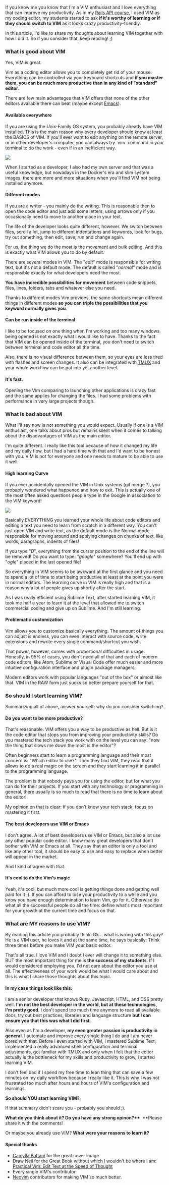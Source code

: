 If you know me you know that I'm a VIM enthusiast and I love everything that can improve my productivity. As in my [Rails API course](https://www.udemy.com/ruby-on-rails-api-the-complete-guide/?couponCode=DGLWEB), I used VIM as my coding editor, my students started to ask **if it's worthy of learning or if they should switch to VIM** as it looks crazy productivity-friendly.

In this article, I'd like to share my thoughts about learning VIM together with how I did it. So if you consider that, keep reading! ;)

### What is good about VIM 

Yes, VIM is great.

Vim as a coding editor allows you to completely get rid of your mouse. Everything can be controlled via your keyboard shortcuts and **if you master them, you can be much more productive than in any kind of "standard" editor**.

There are few main advantages that VIM offers that none of the other editors available there can beat (maybe except [Emacs](https://www.gnu.org/software/emacs/)).

#### Available everywhere

If you are using the Unix-Family OS system, you probably already have VIM installed. This is the main reason why every developer should know at least the BASICS of VIM. If you'll ever want to edit anything on the remote server, or in other developer's computer, you can always try \`vim\` command in your terminal to do the work - even if in an inefficient way.

![](https://driggl-prod.s3.amazonaws.com/media/project/e4bd6bca-6540-45d5-a89f-43f2dfd43f81/media_upload/861a5e74-6995-4f3d-a3d4-482a02f6cc7f/media_file/blog_1541543103498.png)

When I started as a developer, I also had my own server and that was a useful knowledge, but nowadays in the Docker's era and slim system images, there are more and more situations when you'll find VIM not being installed anymore.

#### Different modes

If you are a writer - you mainly do the writing. This is reasonable then to open the code editor and just add some letters, using arrows only if you occasionally need to move to another place in your text.

The life of the developer looks quite different, however. We switch between files, scroll a lot, jump to different indentations and keywords, look for bugs, try out something, then edit, save, run and change again.

For us, the thing we do the most is the movement and bulk editing. And this is exactly what VIM allows you to do by default.

There are several modes in VIM. The "_edit_" mode is responsible for writing text, but it's not a default mode. The default is called "_normal_" mode and is responsible exactly for what developers need the most.

**You have incredible possibilities for movement** between code snippets, files, lines, folders, tabs and whatever else you need.

Thanks to different modes Vim provides, the same shortcuts mean different things in different modes **so you can triple the possibilities that you keyword normally gives you**.

#### Can be run inside of the terminal

I like to be focused on one thing when I'm working and too many windows being opened is not exactly what I would like to have. Thanks to the fact that VIM can be opened inside of the terminal, you don't need to switch between terminal and code editor all the time.

Also, there is no visual difference between them, so your eyes are less tired with flashes and screen changes. It also can be integrated with [TMUX](https://github.com/tmux/tmux) and your whole workflow can be put into yet another level.

#### It's fast.

Opening the Vim comparing to launching other applications is crazy fast and the same applies for changing the files. I had some problems with performance in very large projects though.

### What is bad about VIM

What I'll say now is not something you would expect. Usually if one is a VIM enthusiast, one talks about pros but remains silent when it comes to talking about the disadvantages of VIM as the main editor.

I'm quite different. I really like this tool because of how it changed my life and my daily flow, but I had a hard time with that and I'd want to be honest with you. VIM is not for everyone and one needs to mature to be able to use it well.

#### High learning Curve

If you ever accidentally opened the VIM in Unix systems (git merge ?), you probably wondered what happened and how to exit. This is actually one of the most often asked questions people type in the Google in association to the VIM keyword!

![](https://driggl-prod.s3.amazonaws.com/media/project/e4bd6bca-6540-45d5-a89f-43f2dfd43f81/media_upload/8c411902-3e0a-4d88-84f0-1525a3f49dfb/media_file/blog_1541534004415.png)

Basically EVERYTHING you learned your whole life about code editors and editing a text you need to learn from scratch in a different way. You can't just open VIM and write text, as the default mode is the Normal mode - responsible for moving around and applying changes on chunks of text, like words, paragraphs, indents of files!

If you type "_D_", everything from the cursor position to the end of the line will be removed! Do you want to type: "_google_" somewhere? You'll end up with "_ogle_" placed in the last opened file!

So everything in VIM seems to be awkward at the first glance and you need to spend a lot of time to start being productive at least at the point you were in normal editors. The learning curve in VIM is really high and that is a reason why a lot of people gives up shortly after the start.

As I was really efficient using Sublime Text, after started learning VIM, it took me half a year to learn it at the level that allowed me to switch commercial coding and give up on Sublime. And I'm still learning.

#### Problematic customization

Vim allows you to customize basically everything. The amount of things you can adjust is endless, you can even interact with source code, write extensions and rewrite every single command/shortcut you wish.

That power, however, comes with proportional difficulties in usage. Honestly, in 95% of cases, you don't need all of that and each of modern code editors, like Atom, Sublime or Visual Code offer much easier and more intuitive configuration interface and plugin package managers.

Modern editors work with popular languages "out of the box" or almost like that. VIM in the RAW form just sucks so better prepare yourself for that.

### So should I start learning VIM?

Summarizing all of above, answer yourself: why do you consider switching?

#### Do you want to be more productive?

That's reasonable. VIM offers you a way to be productive as hell. But is it the code editor that stops you from improving your productivity skills? Do you mastered the tech stack you work with on the level you can say: "now the thing that slows me down the most is the editor"?

Often beginners start to learn a programming language and their most concern is: "Which editor to use?". Then they find VIM, they read that it allows to do a real magic on the screen and they start learning it in parallel to the programming language.

The problem is that nobody pays you for using the editor, but for what you can do for their projects. If you start with any technology or programming in general, there usually is so much to read that there is no time to learn about the editor!

My opinion on that is clear: If you don't know your tech stack, focus on mastering it first.

#### The best developers use VIM or Emacs

I don't agree. A lot of best developers use VIM or Emacs, but also a lot use any other popular code editor. I know many great developers that don't bother with VIM or Emacs at all. They say that an editor is only a tool and like any other tool, it should be easy to use and easy to replace when better will appear in the market.

And I kind of agree with that.

#### It's cool to do the Vim's magic

Yeah, it's cool, but much more cool is getting things done and getting well paid for it ;). If you can afford to lose your productivity to a while and you know you have enough determination to learn Vim, go for it. Otherwise do what all the successful people do all the time: define what's most important for your growth at the current time and focus on that.

### What are MY reasons to use VIM?

By reading this article you probably think: Ok... what is wrong with this guy? He is a VIM user, he loves it and at the same time, he says basically: Think three times before you make VIM your basic editor.

That's all true. I love VIM and I doubt I ever will change it to something else. BUT the most important thing for me is **the success of my students**. If I would considered employing you, I'd not care about the editor you use at all. The effectiveness of your work would be what I would care about and this is what I share those thoughts about this topic.

#### In my case things look like this:

I am a senior developer that knows Ruby, Javascript, HTML, and CSS pretty well. **I'm not the best developer in the world, but at these technologies, I'm pretty good**. I don't spend too much time anymore to read all available docs, try out best practices, libraries and language structure **but I can ensure you that this was what I did first**.

Also even as I'm a developer, **my even greater passion is productivity in general**. I automate and improve every single thing I do and I am never bored with that. Before I even started with VIM, I mastered Sublime Text, implemented a really advanced shell configuration and terminal adjustments, got familiar with TMUX and only when I felt that the editor actually is the bottleneck for my skills and productivity to grow, I started learning VIM.

I don't feel bad if I spend my free time to lean thing that can save a few minutes on my daily workflow because I really like it. This is why I was not frustrated too much after hours and hours of VIM's configuration and learnings.

**So should YOU start learning VIM?**

If that summary didn't scare you - probably you should ;).

**What do you think about it? Do you have any strong opinon?\*\***  \*\*Please share it with the comments!

Or maybe you already use VIM? **What were your reasons to learn it?**

#### Special thanks

- [Camylla Battani](https://unsplash.com/@camylla93) for the great cover image
- Draw Neil for the Great Book without which I wouldn't be where I am: [Practical Vim: Edit Text at the Speed of Thought](https://www.goodreads.com/book/show/13607232-practical-vim)
- Every single VIM's contributor.
- [Neovim](https://neovim.io/) contributors for making VIM so much better.
